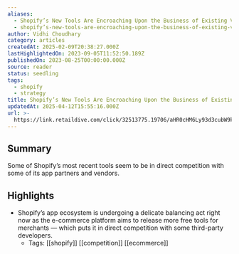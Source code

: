 ```yaml
---
aliases:
  - Shopify’s New Tools Are Encroaching Upon the Business of Existing Vendors
  - shopify’s-new-tools-are-encroaching-upon-the-business-of-existing-vendors
author: Vidhi Choudhary
category: articles
createdAt: 2025-02-09T20:38:27.000Z
lastHighlightedOn: 2023-09-05T11:52:50.189Z
publishedOn: 2023-08-25T00:00:00.000Z
source: reader
status: seedling
tags:
  - shopify
  - strategy
title: Shopify’s New Tools Are Encroaching Upon the Business of Existing Vendors
updatedAt: 2025-04-12T15:55:16.000Z
url: >-
  https://link.retaildive.com/click/32513775.19706/aHR0cHM6Ly93d3cubW9kZXJucmV0YWlsLmNvL3RlY2hub2xvZ3kvc2hvcGlmeXMtbmV3LXRvb2xzLWFyZS1lbmNyb2FjaGluZy11cG9uLXRoZS1idXNpbmVzcy1vZi1leGlzdGluZy12ZW5kb3JzLw/637e582e0821e0a3d7090092Be6fd12da
---
```

## Summary

Some of Shopify’s most recent tools seem to be in direct competition with some of its app partners and vendors.

## Highlights

- Shopify’s app ecosystem is undergoing a delicate balancing act right now as the e-commerce platform aims to release more free tools for merchants — which puts it in direct competition with some third-party developers.
    - Tags: [[shopify]] [[competition]] [[ecommerce]]
